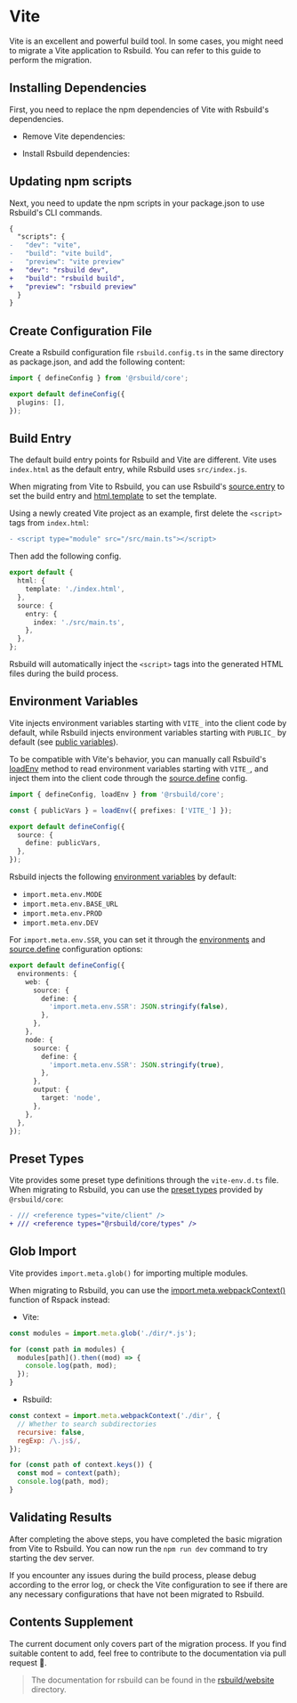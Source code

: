 # Vite

Vite is an excellent and powerful build tool. In some cases, you might need to migrate a Vite application to Rsbuild. You can refer to this guide to perform the migration.

## Installing Dependencies

First, you need to replace the npm dependencies of Vite with Rsbuild's dependencies.


- Remove Vite dependencies:

<PackageManagerTabs command="remove vite" />

- Install Rsbuild dependencies:

<PackageManagerTabs command="add @rsbuild/core -D" />

## Updating npm scripts

Next, you need to update the npm scripts in your package.json to use Rsbuild's CLI commands.

```diff title="package.json"
{
  "scripts": {
-   "dev": "vite",
-   "build": "vite build",
-   "preview": "vite preview"
+   "dev": "rsbuild dev",
+   "build": "rsbuild build",
+   "preview": "rsbuild preview"
  }
}
```

## Create Configuration File

Create a Rsbuild configuration file `rsbuild.config.ts` in the same directory as package.json, and add the following content:

```ts title="rsbuild.config.ts"
import { defineConfig } from '@rsbuild/core';

export default defineConfig({
  plugins: [],
});
```

## Build Entry

The default build entry points for Rsbuild and Vite are different. Vite uses `index.html` as the default entry, while Rsbuild uses `src/index.js`.

When migrating from Vite to Rsbuild, you can use Rsbuild's [source.entry](/config/source/entry) to set the build entry and [html.template](/config/html/template) to set the template.

Using a newly created Vite project as an example, first delete the `<script>` tags from `index.html`:

```diff title="index.html"
- <script type="module" src="/src/main.ts"></script>
```

Then add the following config.

```ts title="rsbuild.config.ts"
export default {
  html: {
    template: './index.html',
  },
  source: {
    entry: {
      index: './src/main.ts',
    },
  },
};
```

Rsbuild will automatically inject the `<script>` tags into the generated HTML files during the build process.

## Environment Variables

Vite injects environment variables starting with `VITE_` into the client code by default, while Rsbuild injects environment variables starting with `PUBLIC_` by default (see [public variables](/guide/advanced/env-vars#public-variables)).

To be compatible with Vite's behavior, you can manually call Rsbuild's [loadEnv](/api/javascript-api/core#loadenv) method to read environment variables starting with `VITE_`, and inject them into the client code through the [source.define](/config/source/define) config.

```ts title="rsbuild.config.ts"
import { defineConfig, loadEnv } from '@rsbuild/core';

const { publicVars } = loadEnv({ prefixes: ['VITE_'] });

export default defineConfig({
  source: {
    define: publicVars,
  },
});
```

Rsbuild injects the following [environment variables](/guide/advanced/env-vars) by default:

- `import.meta.env.MODE`
- `import.meta.env.BASE_URL`
- `import.meta.env.PROD`
- `import.meta.env.DEV`

For `import.meta.env.SSR`, you can set it through the [environments](/config/environments) and [source.define](/config/source/define) configuration options:

```ts title="rsbuild.config.ts"
export default defineConfig({
  environments: {
    web: {
      source: {
        define: {
          'import.meta.env.SSR': JSON.stringify(false),
        },
      },
    },
    node: {
      source: {
        define: {
          'import.meta.env.SSR': JSON.stringify(true),
        },
      },
      output: {
        target: 'node',
      },
    },
  },
});
```

## Preset Types

Vite provides some preset type definitions through the `vite-env.d.ts` file. When migrating to Rsbuild, you can use the [preset types](/guide/basic/typescript#preset-types) provided by `@rsbuild/core`:

```diff title="src/env.d.ts"
- /// <reference types="vite/client" />
+ /// <reference types="@rsbuild/core/types" />
```

## Glob Import

Vite provides `import.meta.glob()` for importing multiple modules.

When migrating to Rsbuild, you can use the [import.meta.webpackContext()](https://rspack.dev/api/runtime-api/module-variables#importmetawebpackcontext) function of Rspack instead:

- Vite:

```js
const modules = import.meta.glob('./dir/*.js');

for (const path in modules) {
  modules[path]().then((mod) => {
    console.log(path, mod);
  });
}
```

- Rsbuild:

```js
const context = import.meta.webpackContext('./dir', {
  // Whether to search subdirectories
  recursive: false,
  regExp: /\.js$/,
});

for (const path of context.keys()) {
  const mod = context(path);
  console.log(path, mod);
}
```

## Validating Results

After completing the above steps, you have completed the basic migration from Vite to Rsbuild. You can now run the `npm run dev` command to try starting the dev server.

If you encounter any issues during the build process, please debug according to the error log, or check the Vite configuration to see if there are any necessary configurations that have not been migrated to Rsbuild.

## Contents Supplement

The current document only covers part of the migration process. If you find suitable content to add, feel free to contribute to the documentation via pull request 🤝.

> The documentation for rsbuild can be found in the [rsbuild/website](https://github.com/web-infra-dev/rsbuild/tree/main/website) directory.
